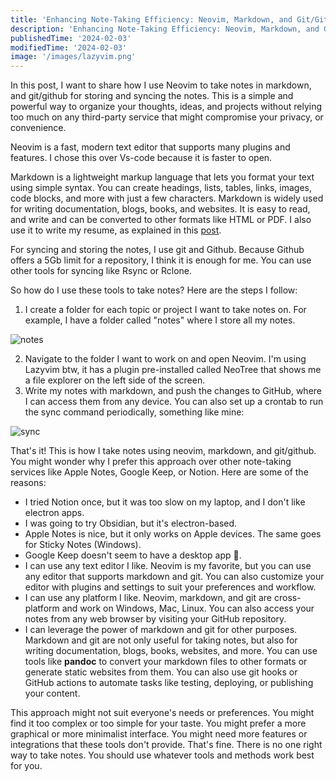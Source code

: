 ```yaml
---
title: 'Enhancing Note-Taking Efficiency: Neovim, Markdown, and Git/GitHub'
description: 'Enhancing Note-Taking Efficiency: Neovim, Markdown, and Git/GitHub'
publishedTime: '2024-02-03'
modifiedTime: '2024-02-03'
image: '/images/lazyvim.png'
---
```


In this post, I want to share how I use Neovim to take notes in markdown, and git/github for storing and syncing the notes. This is a simple and powerful way to organize your thoughts, ideas, and projects without relying too much on any third-party service that might compromise your privacy, or convenience.

Neovim is a fast, modern text editor that supports many plugins and features. I chose this over Vs-code because it is faster to open.

Markdown is a lightweight markup language that lets you format your text using simple syntax. You can create headings, lists, tables, links, images, code blocks, and more with just a few characters. Markdown is widely used for writing documentation, blogs, books, and websites. It is easy to read, and write and can be converted to other formats like HTML or PDF. I also use it to write my resume, as explained in this [post](https://dev.to/dunkbing/managing-my-resume-with-git-a-version-control-approach-7hk).

For syncing and storing the notes, I use git and Github. Because Github offers a 5Gb limit for a repository, I think it is enough for me. You can use other tools for syncing like Rsync or Rclone.

So how do I use these tools to take notes? Here are the steps I follow:

1. I create a folder for each topic or project I want to take notes on. For example, I have a folder called "notes" where I store all my notes.

![notes](https://dev-to-uploads.s3.amazonaws.com/uploads/articles/qu6hf0f8jwxg2uwdy5e3.png)

2. Navigate to the folder I want to work on and open Neovim. I'm using Lazyvim btw, it has a plugin pre-installed called NeoTree that shows me a file explorer on the left side of the screen.
3. Write my notes with markdown, and push the changes to GitHub, where I can access them from any device. You can also set up a crontab to run the sync command periodically, something like mine:


![sync](https://dev-to-uploads.s3.amazonaws.com/uploads/articles/eccch9q1v9aozumek6p2.png)

That's it! This is how I take notes using neovim, markdown, and git/github. You might wonder why I prefer this approach over other note-taking services like Apple Notes, Google Keep, or Notion. Here are some of the reasons:

- I tried Notion once, but it was too slow on my laptop, and I don't like electron apps.
- I was going to try Obsidian, but it's electron-based.
- Apple Notes is nice, but it only works on Apple devices. The same goes for Sticky Notes (Windows).
- Google Keep doesn't seem to have a desktop app 🤔.
- I can use any text editor I like. Neovim is my favorite, but you can use any editor that supports markdown and git. You can also customize your editor with plugins and settings to suit your preferences and workflow.
- I can use any platform I like. Neovim, markdown, and git are cross-platform and work on Windows, Mac, Linux. You can also access your notes from any web browser by visiting your GitHub repository.
- I can leverage the power of markdown and git for other purposes. Markdown and git are not only useful for taking notes, but also for writing documentation, blogs, books, websites, and more. You can use tools like **pandoc** to convert your markdown files to other formats or generate static websites from them. You can also use git hooks or GitHub actions to automate tasks like testing, deploying, or publishing your content.

This approach might not suit everyone's needs or preferences. You might find it too complex or too simple for your taste. You might prefer a more graphical or more minimalist interface. You might need more features or integrations that these tools don't provide. That's fine. There is no one right way to take notes. You should use whatever tools and methods work best for you.



